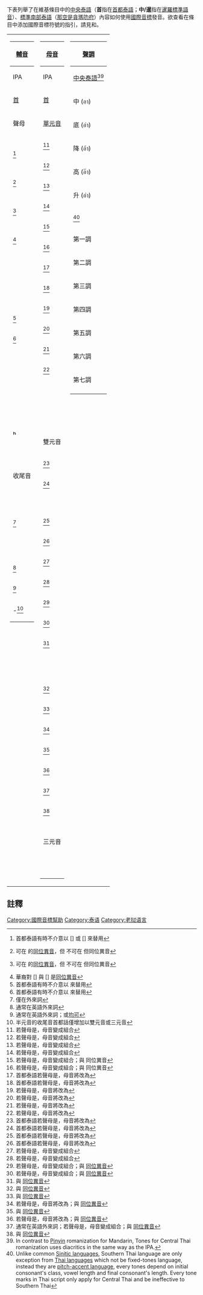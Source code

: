{{IPA key|H:IPA-TH|H:IPA-SOU}}
{{Contains Thai text}}
下表列舉了在維基條目中的[[泰語|中央泰語]]（'''首'''指在[[首都泰語|首都泰語]]；'''中/暹'''指在[[泰族|暹羅標準語音]]）、[[南部泰語|標準南部泰語]]（[[那空是貪瑪叻府|那空是貪瑪叻府]]）內容如何使用[[國際音標|國際音標]]發音。欲查看在條目中添加國際音標符號的指引，請見{{tl|IPA-th}}和{{tl|IPA-sou}}。
{|
| style="vertical-align:top;" | 
{|class=wikitable style="margin: 1em; text-align: center;"
!colspan=5| [[輔音|輔音]]
|-
!colspan=3| IPA
!rowspan=2| [[泰文|泰文]]
!rowspan=2| [[官話|華語相同]]
|-
! [[首都泰語|首]]
! [[泰族|中]]
! [[南部泰語|南]]
|-
!colspan=5| 聲母
|-
|colspan=3| <big>{{IPAlink|b}}</big>
|<big> บ </big>
|style="text-align:left;" | ㆠ（[[臺灣話|臺語]]）
|-
|colspan=3| <big> {{IPAlink|d}}</big><ref>首都泰語有時不介意以 [{{IPAlink|ɹ}}] 或 [{{IPAlink|ɾ}}] 來替用</ref>
|<big> ฎ,ด </big>
|style="text-align:left;" |  ''無''（不存在[[華語|華語]]、[[閩南語|閩南語]]、[[客家語|客家語]]、[[粵語|粵語]]）；[[吳語|吳語]] "dh" 相同。
|-
|<big>{{IPAlink|f}}</big>
|rowspan=2| <big>{{IPAlink|f}}</big>
|rowspan=2| <big>{{IPAlink|v}}</big>
|<big> ฟ </big>
|style="text-align:left;" | ㄈ
|-
|<big>{{IPAlink|v}}</big><ref>{{IPAlink|f}} 可在 {{IPAlink|v}} 的[[同位異音|同位異音]]，但 {{IPAlink|v}} 不可在 {{IPAlink|f}} 但同位異音</ref>
|<big> ฝ </big>
|style="text-align:left;" | ㄈ（客家語）
|-
|colspan=2| <big>{{IPAlink|h}}</big>
|<big>{{IPAlink|x}}</big>
|<big> ห,ฮ </big>
|style="text-align:left;" | {{IPAlink|h}} ㄏ（[[臺灣國語|臺北話]]），{{IPAlink|x}} ㄏ（[[普通話|普通話]]）
|-
|<big>{{IPAlink|ʒ}}</big><ref>{{IPAlink|ɹ̠˔}} 可在 {{IPAlink|ʒ}} 的[[同位異音|同位異音]]，但 {{IPAlink|ʒ}} 不可在 {{IPAlink|ɹ̠˔}} 但同位異音</ref>
|rowspan=2| <big>{{IPAlink|j}}</big>
|<big>{{IPAlink|j}}</big>
|<big> ย </big>
|style="text-align:left;" | {{IPAlink|ʒ}}ㄖ（[[客家語|客家語]]），{{IPAlink|j}}ㄧ（[[普通話|普通話]]）
|-
|<big>{{IPAlink|ɹ̠˔}}</big>
|<big>{{IPAlink|ɲ}}
|<big> ญ </big>
|style="text-align:left;" | {{IPAlink|ɹ̠˔}}「雲」臺北話的聲母，{{IPAlink|ɲ}}ㄧ（客家語）
|-
|colspan=3| <big>{{IPAlink|k}}</big><ref>華裔對 [{{IPAlink|k}}] 與 [{{IPAlink|g}}] 是[[同位異音|同位異音]]</ref>
|<big> ก </big>
|style="text-align:left;" | ㄍ
|-
|<big> {{IPAlink|kʰ}} </big>
|colspan=2 rowspan=2| <big> {{IPAlink|kʰ}} </big>
|<big> ข </big>
|style="text-align:left;" | ㄎ
|-
|<big> {{IPAlink|gʰ}} </big>
|<big> ค,ฆ </big>
|style="text-align:left;" | ㄎ（但加[[清濁音|濁]]）
|-
|colspan=3| <big>{{IPAlink|m}}</big>
|<big> ม,หม</big>
|style="text-align:left;" | ㄇ
|-
|colspan=3| <big>{{IPAlink|n}}</big>
|<big> ณ,น,หน </big>
|style="text-align:left;" | ㄋ
|-
|colspan=2| <big>{{IPAlink|ŋ}}</big>
|<big>{{IPAlink|ɧ}}</big>
|<big> ง,หง</big>
|style="text-align:left;" | ㄫ（臺語）
|-
|colspan=3| <big>{{IPAlink|p}}</big>
|<big> ป </big>
|style="text-align:left;" | ㄅ
|-
|colspan=3| <big>{{IPAlink|pʰ}}</big>
|<big> ผ,พ,ภ </big>
|style="text-align:left;" | ㄆ
|-
|<big>{{IPAlink|ɹ}}</big><ref>首都泰語有時不介意以 {{IPAlink|ɾ}} 來替用</ref>
|colspan=2| <big>{{IPAlink|r}}</big><ref>{{IPAlink|ɾ}} 指 {{IPAlink|r}} 但不重音同位異音</ref>
|<big> ร,หร </big>
|style="text-align:left;" | {{IPAlink|ɹ}} ㄖ（臺北話）、{{IPAlink|r}} ''無''（R [[齒齦顫音|顫音]]）
|-
|<big>{{IPAlink|ɾ}}</big><ref>首都泰語有時不介意以 {{IPAlink|ɹ}} 來替用</ref>
|colspan=2| <big>{{IPAlink|l}}</big>
|<big> ล,ฬ,หล </big>
|style="text-align:left;" | {{IPAlink|ɾ}} ㄌ（臺北話），{{IPAlink|l}} ㄌ（普通話）
|-
|<big>{{IPAlink|s}}</big>
|colspan=2 rowspan=4| <big>{{IPAlink|s}}</big>
|<big> ศ </big>
|style="text-align:left;" | ㄙ
|-
|<big>{{IPAlink|ɹ̠̊˔}}</big>
|<big> ษ </big>
|style="text-align:left;" | ㄕ（臺北話）
|-
|<big>{{IPAlink|ɕ}}</big>
|<big> ส </big>
|style="text-align:left;" | ㄒ
|-
|<big>{{IPAlink|z}}</big>
|<big> ซ </big>
|style="text-align:left;" | ㄙ（但加[[清濁音|濁]]）
|-
|colspan=3| <big> {{IPAlink|t}}</big>
|<big> ฏ,ต </big>|| style="text-align:left;" | ㄉ
|-
|colspan=3| <big>{{IPAlink|tʰ}}</big>
|<big> ฐ,ฑ,ฒ,ถ,ท,ธ </big>
|style="text-align:left;" | ㄊ
|-
|<big>{{IPAlink|ts}}</big>
|<big>{{IPAlink|tɕ}}</big>
|<big>{{IPAlink|c}}</big>
|<big> จ </big>
|style="text-align:left;" | {{IPAlink|ts}} ㄗ、{{IPAlink|tɕ}} ㄐ、{{IPAlink|c}} ㄐ（臺語）
|-
|<big>{{IPAlink|ʃ}}</big>
|rowspan=3| <big>{{IPAlink|tɕʰ}}</big>
|rowspan=3| <big>{{IPAlink|cʰ}}</big>
|<big> ช </big>
|style="text-align:left;" | {{IPAlink|ʃ}} ㄔ（臺北話）、{{IPAlink|tɕ}} ㄑ、{{IPAlink|c}} ''無''
|-
|<big>{{IPAlink|tsʰ}}</big>
|<big> ฉ </big>
|style="text-align:left;" | {{IPAlink|tsʰ}} ㄘ
|-
|<big>{{IPAlink|tʃ}}ʰ</big>
|<big> ฌ </big>
|style="text-align:left;" | {{IPAlink|tʃʰ}} ㄔ（新竹話）
|-
|<big>{{IPAlink|ʋ}}</big>
|<big>{{IPAlink|w}}</big>
|<big>{{IPAlink|ɴ}}</big>
|<big> ว,หว </big>
|style="text-align:left;" | {{IPAlink|ʋ}}「我」普通話的聲母
|-
|colspan=3| <big>{{IPAlink|ʔ}}</big>
|<big> อ, ะ </big>
|style="text-align:left;" | 「嗯」普通話的聲母
|-
!colspan=5| 收尾音
|-
|colspan=3| <big>{{IPAlink|k̚}}</big>
|<big> ก, ข, ค, ฆ </big>
|style="text-align:left;" |「國」潮陽話的收尾音
|-
|colspan=3| <big>{{IPAlink|m}}</big>
|<big> ม </big>
|style="text-align:left;" |「音」潮陽話的收尾音
|-
|<big>{{IPAlink|n}}</big>
|colspan=2 rowspan=2| <big>{{IPAlink|n}}</big>
|<big> ญ,ณ,น,ล,ฬ </big>
|style="text-align:left;" |「安」普通話的收尾音
|-
|<big>{{IPAlink|ɹ}}</big><ref>僅在外來詞</ref>
|<big> ร </big>
|style="text-align:left;" | ''無''；英語使用的收尾音，如：Po'''r'''n
|-
|colspan=3| <big>{{IPAlink|ŋ}}</big>
|<big> ง </big>
|style="text-align:left;" |「盎」普通話的收尾音
|-
|colspan=3| <big>{{IPAlink|p̚}}</big>
|<big> บ,ป,พ,ฟ,ภ </big>
|style="text-align:left;" |「壓」潮陽話的收尾音
|-
|<big>{{IPAlink|t̚}}</big>
|colspan=2 rowspan=3 | <big>{{IPAlink|t̚}}</big>
|<big> จ,ฎ,ฏ,ฐ,ฑ,ฒ,<br>ด,ต,ถ,ท,ธ </big>
|style="text-align:left;" | ''無''；英語使用的收尾音，如：Ca'''t'''
|-
|<big>{{IPAlink|ʃ}}</big><ref>通常在英語外來詞</ref>
|<big> ช,ฌ </big>
|style="text-align:left;" | ''無''；英語使用的收尾音，如：Ba'''sh'''
|-
|<big>{{IPAlink|s}}</big><ref>通常在英語外來詞；{{IPAlink|s}}或{{IPAlink|ɕ}}[[同位異音|均可]]</ref>
|<big> ซ,ศ,ษ,ส </big>
|style="text-align:left;" | ''無''；英語使用的收尾音，如：Ki'''ss'''
|-
!rowspan=2 | -<ref>半元音的收尾音首都話僅增加以雙元音或三元音</ref>
|<big>{{IPAlink|w}}</big>
|<big>{{IPAlink|ʋ}}</big>
|<big> ว </big>
|style="text-align:left;" | ''無''
|-
|colspan=2 | <big>{{IPAlink|j}}</big>
|<big> ย </big>
|style="text-align:left;" | ''無''
|}
| style="vertical-align:top;" |
{|class="wikitable" style="margin: 1em; text-align: center;"
!colspan=4| [[母音|母音]]
|-
!colspan=2| IPA
!rowspan=2| [[泰文|泰文]]<ref>字母音顯於圈子 "◌".</ref>
!rowspan=2| [[官話|華語相同]]
|-
! [[首都泰語|首]]
! [[泰族|暹]]
|-
! colspan="4"| [[單元音|單元音]]
|-
|<big>{{IPAlink|ä}}</big><ref>若聲母是{{IPAlink|ʋ}}，母音變成{{IPAlink|ʊ}}{{IPAlink|ä}}組合</ref>
|<big>{{IPAlink|a}}</big>
|<big> ◌ะ, ◌ั◌ </big>
|style="text-align:left;" | {{IPA|äː}} 爸「爸」的母音，{{IPA|aː}} ''無''
|-
|<big>{{IPA|äː}}</big><ref>若聲母是{{IPAlink|ʋ}}，母音變成{{IPA|ʊäː}}組合</ref>
|<big>{{IPA|aː}}</big>
|<big> ◌า, ◌า◌ </big>|| style="text-align:left;" | ㄚ
|-
|<big> {{IPAlink|æ}}</big><ref>若聲母是{{IPAlink|ʋ}}，母音變成{{IPAlink|ʊ}}{{IPAlink|æ}}組合</ref>
|<big> {{IPAlink|ɛ}}</big>
|<big> แ◌ะ, แ◌็◌ </big>
|style="text-align:left;" | ''無''
|-
|<big> {{IPA|æː}}</big><ref>若聲母是{{IPAlink|ʋ}}，母音變成{{IPAlink|ʊ}}{{IPAlink|æː}}組合</ref>
|<big> {{IPA|ɛː}}</big>
|<big> แ◌, แ◌◌ </big>
|style="text-align:left;" | {{IPA|æː}} ''無''，{{IPA|ɛː}} 臺北話第二雙元音的「耶」
|-
|<big>{{IPAlink|ə}}</big><ref>若聲母是{{IPAlink|ʋ}}，母音變成{{IPAlink|ʊ}}{{IPAlink|ə}}組合；與{{IPAlink|ɘ}} 同位異音</ref>
|<big>{{IPAlink|ɤ}}</big>
|<big> เ◌อะ </big>|| style="text-align:left;" | {{IPA|əː}}「了」臺北話的母音，{{IPA|ɤː}}「了」普通話的母音
|-
|<big>{{IPA|əː}}</big><ref>若聲母是{{IPAlink|ʋ}}，母音變成{{IPA|ʊəː}}組合；與{{IPAlink|ɘː}} 同位異音</ref>
|<big>{{IPA|ɤː}}</big>
|<big> เ◌อ, เ◌ิ◌ </big>
|style="text-align:left;" | {{IPA|əː}}ㄜ（臺北話），{{IPA|ɤː}}ㄜ（普通話）
|-
|colspan=2 | <big>{{IPAlink|i}}</big><ref>首都泰語若聲母是{{IPAlink|ʋ}}，母音將改為{{IPAlink|y}}</ref>
|<big> ◌ิ, ◌ิ◌ </big>
|style="text-align:left;" | ''無''
|-
|colspan=2 | <big>{{IPA|iː}}</big><ref>首都泰語若聲母是{{IPAlink|ʋ}}，母音將改為{{IPA|yː}}</ref>
|<big> ◌ี, ◌ี◌ </big>|| style="text-align:left;" | ㄧ
|-
|<big>{{IPAlink|ɪ}}</big><ref>若聲母是{{IPAlink|ʋ}}，母音將改為{{IPAlink|ʏ}}</ref>
|<big>{{IPAlink|e}}</big>
|<big> เ◌ะ, เ◌็◌ </big>
|style="text-align:left;" | ''無''
|-
|<big>{{IPA|ɪː}}</big><ref>若聲母是{{IPAlink|ʋ}}，母音將改為{{IPA|ʏː}}</ref>
|<big>{{IPA|eː}}</big>
|<big> เ◌, เ◌◌ </big>
|style="text-align:left;" | {{IPA|ɪː}} "e"（[[潮陽話|潮陽話]]），{{IPA|eː}} ㄝ
|-
|<big>{{IPAlink|ɨ}}</big><ref>若聲母是{{IPAlink|ʋ}}，母音將改為{{IPAlink|ʉ}}</ref>
|<big>{{IPAlink|ɯ}}</big>
|<big> ◌ึ, ◌ึ◌ </big>
|style="text-align:left;" | ''無''
|-
|<big>{{IPA|ɨː}}</big><ref>若聲母是{{IPAlink|ʋ}}，母音將改為{{IPA|ʉː}}</ref>
|<big>{{IPA|ɯː}}</big>
|<big> ◌ือ, ◌ื◌ </big>
|style="text-align:left;" | {{IPA|ɨː}} ㄓㄔㄕㄖㄗㄘㄙ不放母音符號的母音，{{IPA|ɯː}} ''無''（[[韓語|高麗語]]使用的母音）
|-
|<big> {{IPAlink|o̞}}</big>
|<big> {{IPAlink|o}}</big>
|<big> โ◌ะ, ◌◌ </big>
|style="text-align:left;" | ''無''
|-
|<big>{{IPA|o̞ː}}</big>
|<big>{{IPA|oː}}</big>
|<big> โ◌, โ◌◌ </big>
| style="text-align:left;" | {{IPA|o̞ː}} ㄛ（普通話），{{IPA|oː}} ''無''
|-
|colspan=2 | <big>{{IPAlink|ɔ}}</big>
|<big> เ◌าะ, ◌็อ◌ </big>
|style="text-align:left;" | ''無''
|-
|colspan=2 | <big>{{IPA|ɔː}}</big>
|<big> ◌อ, ◌อ◌ </big>
|style="text-align:left;" | ㄛ（臺北話）
|-
|<big> {{IPAlink|ʊ}}</big>
|<big> {{IPAlink|u}}</big>
|<big> ◌ุ, ◌ุ◌ </big>
|style="text-align:left;" | ''無''
|-
|<big> {{IPA|ʊː}}</big>
|<big> {{IPA|uː}}</big>
|<big> ◌ู, ◌ู, </big>
|style="text-align:left;" | {{IPA|ʊː}} ㄨ（[[台中腔|臺中話]])，{{IPA|ʊː}} ㄨ（普通話)
|-
! colspan="4"| 雙元音
|-
|colspan=2 | <big> {{IPA|iəʔ}}</big><ref>首都泰語若聲母是{{IPAlink|ʋ}}，母音將改為{{IPA|yəʔ}}</ref>
|<big> เ◌ียะ </big>
|style="text-align:left;" | ''無''
|-
|colspan=2 | <big> {{IPA|iːə}}</big><ref>首都泰語若聲母是{{IPAlink|ʋ}}，母音將改為{{IPA|yːə}}</ref>
|<big> เ◌ีย, เ◌ีย◌ </big>
|style="text-align:left;" |「謝」潮陽話的雙元音
|-
|<big>{{IPA|ʊəʔ}}</big>
|<big>{{IPA|uəʔ}}</big>
|<big> ◌ัวะ </big>
|style="text-align:left;" | ''無''
|-
|<big>{{IPA|ʊːə}}</big>
|<big>{{IPA|uːə}}</big>
|<big> ◌ัว, ◌ว◌ </big>
|style="text-align:left;" | {{IPA|ʊːə}}「華」潮陽話的雙元音，{{IPA|uːə}} ''無''
|-
|<big>{{IPA|ɨəʔ}}</big><ref>首都泰語若聲母是{{IPAlink|ʋ}}，母音將改為{{IPA|ʉəʔ}}</ref>
|<big>{{IPA|ɯəʔ}}</big>
|<big> เ◌ือะ </big>
|style="text-align:left;" | ''無''
|-
|<big>{{IPA|ɨːə}}</big><ref>首都泰語若聲母是{{IPAlink|ʋ}}，母音將改為{{IPA|ʉːə}}</ref>
|<big>{{IPA|ɯːə}}</big>
|<big> เ◌ือ, เ◌ือ◌ </big>
|style="text-align:left;" | ''無''
|-
|<big>{{IPA|äɪ}}</big><ref>若聲母是{{IPAlink|ʋ}}，母音變成{{IPA|ʊäɪ}}組合</ref>
!rowspan=6 | -<ref>在第二母音，暹羅人即 {{IPAlink|j}} 收尾音組合</ref>
|<big>  ัย </big>
|style="text-align:left;" | ''無''
|-
|<big>{{IPA|äːɪ}}</big><ref>若聲母是{{IPAlink|ʋ}}，母音變成{{IPA|ʊäːɪ}}組合</ref>
|<big> ◌าย </big>
|style="text-align:left;" | ㄞ
|-
|<big>{{IPA|əːɪ}}</big><ref>若聲母是{{IPAlink|ʋ}}，母音變成{{IPA|ʊəːɪ}}組合；與{{IPA|ɘːɪ}} [[同位異音|同位異音]]</ref>
| เ◌ย
|style="text-align:left;" | ㄟ（臺東話）
|-
|<big>{{IPA|ɨːɪ}}</big><ref>若聲母是{{IPAlink|ʋ}}，母音變成{{IPA|ʉːɪ}}組合；與{{IPA|ʉːi}} [[同位異音|同位異音]]</ref>
| ึย
|style="text-align:left;" | ''無''
|-
|<big>{{IPA|o̞ːɪ}}</big><ref>與{{IPA|o̞ːi}} [[同位異音|同位異音]]</ref>
| โ◌ย
|style="text-align:left;" | ''無''
|-
|<big>{{IPA|ʊi}}</big>
| ุย
|style="text-align:left;" | ㄨㄧ之類
|-
|<big>{{IPA|äʊ}}</big>
!rowspan=7 | -<ref>在第二母音，暹羅人即 {{IPAlink|w}} 收尾音組合</ref>
| เ◌า
|style="text-align:left;" | ㄠ
|-
|<big>{{IPA|äːʊ}}</big>
| ◌าว
|style="text-align:left;" | ㄠ（聲音拉長）
|-
|<big>{{IPA|æːʊ}}</big><ref>與{{IPA|æːə}} [[同位異音|同位異音]]</ref>
| แ◌ว
|style="text-align:left;" | ''無''
|-
|<big>{{IPA|əːʊ}}</big><ref>與{{IPA|ɘːʊ}} [[同位異音|同位異音]]</ref>
| เ◌อว
|style="text-align:left;" | ''無''
|-
|<big>{{IPA|iʊː}}</big><ref>若聲母是{{IPAlink|ʋ}}，母音將改為{{IPA|yʊː}}；與{{IPA|iɘː}} [[同位異音|同位異音]]</ref>
| ิว
|style="text-align:left;" | ㄧㄡ（臺中話）
|-
|<big>{{IPA|iːʊː}}</big><ref>與{{IPA|iːɘː}} [[同位異音|同位異音]]</ref>
| ีว
|style="text-align:left;" | ''無''
|-
|<big>{{IPA|ɪːʊ}}</big><ref>若聲母是{{IPAlink|ʋ}}，母音將改為{{IPA|ʏːʊ}}；與{{IPA|ɪːɘ}} [[同位異音|同位異音]]</ref>
| เ◌ว
|style="text-align:left;" | ''無''
|-
|<big>{{IPA|eːɪ}}</big><ref>通常在英語外來詞；若聲母是{{IPAlink|ʋ}}，母音變成{{IPA|ʊəːɪ}}組合；與{{IPA|ɘːɪ}} [[同位異音|同位異音]]</ref>
!rowspan=3 | -<ref>不存在暹羅人的發音</ref>
| เ◌ย์
|style="text-align:left;" | ㄟ（臺北話）
|-
|<big>{{IPA|o̞ːʊ}}</big><ref>與{{IPA|iːəː}} [[同位異音|同位異音]]</ref>
| โ◌ว
|style="text-align:left;" | ㄡ（臺中話）
|-
|<big>{{IPA|ûːʊ}}</big>
| ู้ว์
|style="text-align:left;" | ''無''
|-
! colspan="4"| 三元音
|-
|<big>{{IPA|ʊːɘɪ}}</big>
!rowspan=2 | -<ref>在第三母音，暹羅人即 {{IPAlink|j}} 收尾音組合</ref>
| ◌วย
|style="text-align:left;" | ''無''
|-
|<big>{{IPA|ɨːɘɪ}}</big>
| เือย
|style="text-align:left;" | ''無''
|-
|<big>{{IPA|iːɘʊ}}</big>
!-<ref>在第三母音，暹羅人即 {{IPAlink|w}} 收尾音組合</ref>
| เียว
|style="text-align:left;" | ㄧㄠ（臺東話）
|}
| style="vertical-align:top;" |
{|class="wikitable" style="margin: 1em; text-align: center;"
! colspan="5"| [[聲調|聲調]]
|-
! rowspan="2" | [[泰語|中央泰語]]<ref>In contrast to [[Pinyin|Pinyin]] romanization for Mandarin, Tones for Central Thai romanization uses diacritics in the same way as the IPA.</ref>
! rowspan="2" | 粗版
! colspan="3" | 仔細版
|-
| [[大城府|阿瑜陀耶]]
| [[曼谷|恭貼]]
| [[素攀府|素攀武里]]
|-
| 中 (อา)
| <big>{{IPA|aː}}</big> = <big> {{IPA|āː}}</big>
| {{IPA|[aː˧]}}
| {{IPA|[aː˨]}} 或 {{IPA|[aː˦]}}
| {{IPA|[aː˧]}} 或 {{IPA|[aː˧˨]}}
|-
| 底 (อ่า)
| <big>{{IPA|àː}}</big>
| {{IPA|[aː˨˩]}}
| {{IPA|[aː˩]}}
| {{IPA|[aː˨˩]}}
|-
| 降 (อ้า)
| <big>{{IPA|âː}}</big>
| {{IPA|[aː˦˩]}}
| {{IPA|[aː˥˩]}} 或 {{IPA|[aː˧˩]}}
| {{IPA|[aː˦˥˨]}}
|-
| 高 (อ๊า)
| <big>{{IPA|áː}}</big>
| {{IPA|[aː˦˥]}}
| {{IPA|[aː˥]}}
| {{IPA|[aː˦˥˦]}} 或 {{IPA|[aː˦˥]}}
|-
| 升 (อ๋า)
| <big>{{IPA|ǎː}}</big>
| {{IPA|[aː˨˩˦]}}
| {{IPA|[aː˧˥]}}
| {{IPA|[aː˨˨˩˥]}}
|-
! {{tsl|en|Southern Thai language|南泰語}}<ref>Unlike common [[Varieties_of_Chinese|Sinitic languages]], Southern Thai language are only exception from [[Southwestern_Tai_languages|Thai languages]] which not be fixed-tones language, instead they are [[Pitch-accent_language|pitch-accent language]], every tones depend on initial consonant's class, vowel length and final consonant's length. Every tone marks in Thai script only apply for Central Thai and be ineffective to Southern Thai</ref>
! colspan="3" | [[那空是貪瑪叻府|那空]]口音規則
! 仔細版
|-
| rowspan="2" | 第一調
| colspan="3" | <small>An initial consonant class "high" with long sound,<br>and a initial consonant class "low" after the word.</small>
| {{IPA|[˦˥˧]}}
|-
| colspan="3" | <small>An initial consonant class "high" with short sound,<br>and a initial consonant class "low"<br>with [k̚], [t̚], [p̚] finals after the word.</small>
| {{IPA|[˨˦]}}
|-
| 第二調
| colspan="3" | <small>An initial consonant class "high" both short long sound,<br>and a initial consonant class "low" after the word.</small>
| {{IPA|[˦]}}
|-
| rowspan="2" | 第三調
| colspan="3" | <small>An initial consonant class "middle" long sound.</small>
| {{IPA|[˧˦˧]}}
|-
| colspan="3" | <small>An initial consonant class "middle"<br>short sound with [k̚], [t̚], [p̚] finals.</small>
| {{IPA|[˧˦]}}
|-
| 第四調
| colspan="3" | <small>An initial consonant class "middle"<br>both short long sound.</small>
| {{IPA|[˧]}}
|-
| 第五調
| colspan="3" | <small>An initial consonant class "low" with head word.</small>
| {{IPA|[˨˧˨]}}
|-
| 第六調
| colspan="3" | <small>An initial consonant class "low" long sound.</small>
| {{IPA|[˨˦]}}
|-
| 第七調
| colspan="3" | <small>An initial consonant class "low" short sound.</small>
| {{IPA|[˨˩]}}
|-
|}
|}

== 註釋 ==
<references/>

{{IPA keys horizontal}}

[[Category:國際音標幫助|Category:國際音標幫助]]
[[Category:泰语|Category:泰语]]
[[Category:老挝语言|Category:老挝语言]]